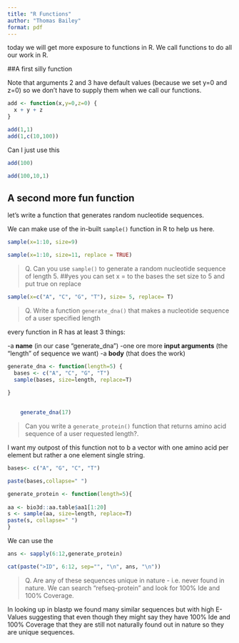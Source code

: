 ```yaml
---
title: "R Functions"
author: "Thomas Bailey"
format: pdf
---
```


today we will get more exposure to functions in R. We call functions to do all our work in R.

##A first silly function

Note that arguments 2 and 3 have default values (because we set y=0 and z=0) so we don't have to supply them when we call our functions.


```r
add <- function(x,y=0,z=0) {
  x + y + z
}
```

```r
add(1,1)
add(1,c(10,100))
```

Can I just use this 

```r
add(100)
```

```r
add(100,10,1)
```
## A second more fun function

let's write a function that generates random nucleotide sequences.

We can make use of the in-built `sample()` function in R to help us here. 


```r
sample(x=1:10, size=9)
```

```r
sample(x=1:10, size=11, replace = TRUE)
```

>Q. Can you use `sample()` to generate a random nucleotide sequence of length 5. 
##yes you can set x = to the bases the set size to 5 and put true on replace

```r
sample(x=c("A", "C", "G", "T"), size= 5, replace= T)
```

>Q. Write a function `generate_dna()` that makes a nucleotide sequence of a user specified length 

every function in R has at least 3 things: 

-a **name** (in our case "generate_dna")
-one ore more **input arguments** (the "length" of sequence we want)
-a **body** (that does the work)

```r
generate_dna <- function(length=5) {
  bases <- c("A", "C", "G", "T")
  sample(bases, size=length, replace=T)
  
}
  
```
    
    
```r
    generate_dna(17)
```
    
    
    
>Can you write a `generate_protein()` function that returns amino acid sequence of a user requested length?. 
  
I want my outpost of this function not to b a vector with one amino acid per element but rather a one element single string.

```r

bases<- c("A", "G", "C", "T")

paste(bases,collapse=" ")
```


```r
generate_protein <- function(length=5){
  
aa <- bio3d::aa.table$aa1[1:20]
s <- sample(aa, size=length, replace=T)
paste(s, collapse=" ")
}
```


We can use the 

```r
ans <- sapply(6:12,generate_protein)
```

```r
cat(paste(">ID", 6:12, sep="", "\n", ans, "\n"))
```

>Q. Are any of these sequences unique in nature - i.e. never found in nature. We can search "refseq-protein"  and look for 100% Ide and 100% Coverage.

In looking up in blastp we found many similar sequences but with high E-Values suggesting that even though they might say they have 100% Ide and 100% Coverage that they are still not naturally found out in nature so they are unique sequences. 



